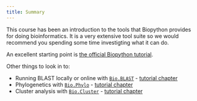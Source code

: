 ```yaml
---
title: Summary
---
```


This course has been an introduction to the tools that Biopython provides for doing bioinformatics. It is a very extensive tool suite so we would recommend you spending some time investigting what it can do.

An excellent starting point is [the official Biopython tutorial](https://biopython.org/DIST/docs/tutorial/Tutorial.html).

Other things to look in to:

- Running BLAST locally or online with [`Bio.BLAST`](https://biopython.org/docs/latest/api/Bio.Blast.html) - [tutorial chapter](https://biopython.org/DIST/docs/tutorial/Tutorial.html#sec119)
- Phylogenetics with [`Bio.Phylo`](https://biopython.org/docs/latest/api/Bio.Phylo.html) - [tutorial chapter](https://biopython.org/DIST/docs/tutorial/Tutorial.html#sec249)
- Cluster analysis with [`Bio.Cluster`](https://biopython.org/docs/latest/api/Bio.Cluster.html) - [tutorial chapter](https://biopython.org/DIST/docs/tutorial/Tutorial.html#sec288)

